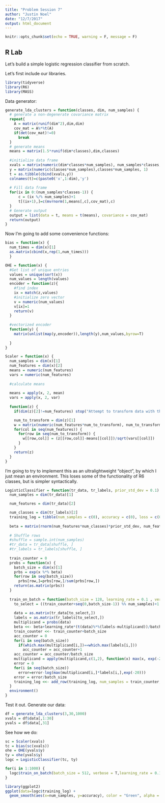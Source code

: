 ```yaml
---
title: "Problem Session 7"
author: "Justin Noel"
date: "12/7/2017"
output: html_document
---
```


```r
knitr::opts_chunk$set(echo = TRUE, warning = F, message = F)
```

## R Lab

Let's build a simple logistic regression classifier from scratch.

Let's first include our libraries.
```r
library(tidyverse)
library(R6)
library(MASS)
```

Data generator:
```r
generate_lda_clusters = function(classes, dim, num_samples) {
  # generate a non-degenerate covariance matrix
  repeat{
    A = matrix(runif(dim^2),dim,dim)  
    cov_mat = A%*%t(A)
    if(det(cov_mat)!=0)
      break
  }
  # generate means
  means = matrix(1.5*runif(dim*classes),dim,classes)
  
  #initialize data frame
  xvals = matrix(numeric(dim*classes*num_samples), num_samples*classes, dim)
  y = matrix(numeric(classes*num_samples),classes*num_samples, 1)
  t = as.tibble(cbind(xvals,y))
  colnames(t)=c(paste0('x',1:dim),'y')
  
  # Fill data frame
  for(ix in 0:(num_samples*classes-1)) {
      c = (ix %/% num_samples)+1
      t[(ix+1),]=c(mvrnorm(1,means[,c],cov_mat),c)
  }
  # Generate output
  output = list(data = t, means = t(means), covariance = cov_mat)
  return(output)
}
```


Now I'm going to add some convenience functions:
```r
bias = function(x) { 
  num_times = dim(x)[1]
  as.matrix(cbind(x,rep(1,num_times)))
  }

OHE = function(x) {
  #Get list of unique entries
  values = unique(sort(x))
  num_values = length(values)
  encoder = function(z){
    #find index
    ix = match(z,values)
    #initialize zero vector
    v = numeric(num_values)
    v[ix]=1
    return(v)
  }
  
  #vectorized encoder
  function(y) {
    matrix(unlist(map(y,encoder)),length(y),num_values,byrow=T)
    
  }
}

Scaler = function(x) {
  num_samples = dim(x)[1]
  num_features = dim(x)[2]
  means = numeric(num_features)
  vars = numeric(num_features)
  
  #calculate means
  
  means = apply(x, 2, mean)
  vars = apply(x, 2, var)
  
  function(z) {
    if(dim(z)[2]!=num_features) stop("Attempt to transform data with the incorrect number of features")

    num_to_transform = dim(z)[1]
    w = matrix(numeric(num_features*num_to_transform), num_to_transform, num_features)
    for(col in seq(num_features)) {
      for(row in seq(num_to_transform)) {
        w[[row,col]] = (z[[row,col]]-means[[col]])/sqrt(vars[[col]])
      }
    }
    return(z)
  }
}
```

I'm going to try to implement this as an ultralightweight "object", by which I just mean an environment. This loses some of the functionality of R6 classes, but is simpler syntactically. 

```r
LogisticClassifier = function(tr_data, tr_labels, prior_std_dev = 0.1) {
  num_samples = dim(tr_data)[1]

  num_features = dim(tr_data)[2]

  num_classes = dim(tr_labels)[2]
  training_log = tibble(num_samples = c(0), accuracy = c(0), loss = c(0))
  
  beta = matrix(rnorm(num_features*num_classes)*prior_std_dev, num_features, num_classes)
  
  # Shuffle rows
  #shuffle = sample.int(num_samples)
  #tr_data = tr_data[shuffle, ]
  #tr_labels = tr_labels[shuffle, ]
  
  train_counter = 0
  probs = function(x) {
    batch_size = dim(x)[1]
    prbs = exp(x %*% beta)
    for(row in seq(batch_size))
      prbs[row,]=prbs[row,]/sum(prbs[row,])
    return(as.matrix(prbs))
  }
  
  train_on_batch = function(batch_size = 128, learning_rate = 0.1 , verbose = F) {
    to_select = ((train_counter+seq(0,batch_size-1)) %% num_samples)+1
    
    data = as.matrix(tr_data[to_select,])
    labels = as.matrix(tr_labels[to_select,])
    multiplicand = probs(data)
    beta <<- beta+learning_rate*(t(data)%*%(labels-multiplicand))/batch_size
    train_counter <<- train_counter+batch_size
    acc_counter = 0
    for(i in seq(batch_size))
      if(which.max(multiplicand[i,])==which.max(labels[i,]))
        acc_counter = acc_counter+1
    acc_counter = acc_counter/batch_size
    multiplicand = apply(multiplicand,c(1,2), function(x) max(x, exp(-20)))
    error = 0
    for(i in seq(batch_size))
      error=error-log(max(multiplicand[i,]*labels[i,],exp(-20)))
    error = error/batch_size
    training_log <<- add_row(training_log, num_samples = train_counter, accuracy = acc_counter,loss = error)
  }
  environment()
}
```

Test it out.
Generate our data:
```r
df = generate_lda_clusters(3,30,1000)
xvals = df$data[,1:30]
yvals = df$data[,31]
```
See how we do:
```r
sc = Scaler(xvals)
tc = bias(sc(xvals))
ohe = OHE(yvals$y)
ty = ohe(yvals$y)
logc = LogisticClassifier(tc, ty)
```

```r
for(i in 1:1000) {
  logc$train_on_batch(batch_size = 512, verbose = T,learning_rate = 0.1)
}
```
```r
library(ggplot2)
ggplot(data=logc$training_log) + 
  geom_smooth(aes(x=num_samples, y=accuracy), color = "Green", alpha = 0.5)
```


